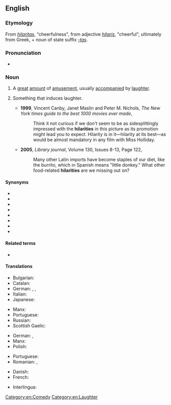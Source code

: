 ==English==

===Etymology===
From {{etyl|la|en}} ''[[hilaritas]]'', "cheerfulness", from adjective ''[[hilaris]]'', "cheerful", ultimately from Greek, + noun of state suffix ''[[-tas]]''.

===Pronunciation===
* {{IPA|/hɪˈlæɹɪ.ti/|lang=en}}

===Noun===
{{en-noun|~|hilarities}}

# {{lb|en|uncountable}} A [[great]] [[amount]] of [[amusement]], usually [[accompany|accompanied]] by [[laughter]].
# {{lb|en|countable}} Something that induces laughter.
#* '''1999''', Vincent Canby, Janet Maslin and Peter M. Nichols, ''The New York times guide to the best 1000 movies ever made'',
#*: Think it not curious if we don't seem to be as sidesplittingly impressed with the '''hilarities''' in this picture as its promotion might lead you to expect. Hilarity is in it—hilarity at its best—as would be almost mandatory in any film with Miss Holliday.
#* '''2005''', ''Library journal'', Volume 130, Issues 8-13, Page 122,
#*: Many other Latin imports have become staples of our diet, like the burrito, which in Spanish means "little donkey." What other food-related '''hilarities''' are we missing out on?

====Synonyms====
* {{l|en|cheerfulness}}
* {{l|en|buoyancy}}
* {{l|en|delight}}
* {{l|en|gaiety}}
* {{l|en|glee}}
* {{l|en|jauntiness}}
* {{l|en|merriment}}
* {{l|en|mirth}}

====Related terms====
* {{l|en|hilarious}}

====Translations====
{{trans-top|happiness}}
* Bulgarian: {{t+|bg|веселие|n}}
* Catalan: {{t|ca|hilaritat|f}}
* German: {{t+|de|Fröhlichkeit|f}}, {{t+|de|Ausgelassenheit|f}}, {{t+|de|Heiterkeit|f}}
* Italian: {{t+|it|ilarità|f}}
* Japanese: {{t|ja|ハピネス|tr=hapinesu}}
{{trans-mid}}
* Manx: {{t|gv|ard-ghennalys|m}}
* Portuguese: {{t+|pt|hilaridade|f}}
* Russian: {{t+|ru|весе́лье|n}}
* Scottish Gaelic: {{t|gd|sogan|m}}
{{trans-bottom}}

{{trans-top|something inducing laughter}}
* German: {{t+|de|Komik|f}}, {{t+|de|Witz|m}}
* Manx: {{t|gv|ard-aittys|m}}
* Polish: {{t+|pl|głupawka|f}}
{{trans-mid}}
* Portuguese: {{t+|pt|hilaridade|f}}
* Romanian: {{t|ro|râsete|n-p}}, {{t+|ro|ilaritate|f}}
{{trans-bottom}}

{{checktrans-top}}
* Danish: {{t-check|da|munterhed}}
* French: {{t+check|fr|hilarité|f}}
{{trans-mid}}
* Interlingua: {{t-check|ia|hilaritate}}
{{trans-bottom}}

[[Category:en:Comedy]]
[[Category:en:Laughter]]